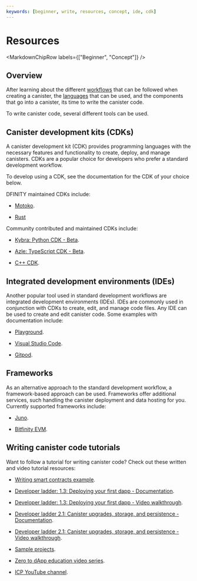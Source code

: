 ```yaml
---
keywords: [beginner, write, resources, concept, ide, cdk]
---
```



# Resources

<MarkdownChipRow labels={["Beginner", "Concept"]} />

## Overview

After learning about the different [workflows](./overview.mdx) that can be followed when creating a <Tooltip text="A smart contract on ICP.">canister</Tooltip>, the [languages](./overview.mdx#choosing-the-programming-language-for-the-backend) that can be used, and the components that go into a canister, its time to write the canister code.

To write canister code, several different tools can be used.

## Canister development kits (CDKs)

A canister development kit (CDK) provides programming languages with the necessary features and functionality to create, deploy, and manage canisters. CDKs are a popular choice for developers who prefer a standard development workflow.

To develop using a CDK, see the documentation for the CDK of your choice below.

DFINITY maintained CDKs include:

- [Motoko](/docs/current/motoko/main/getting-started/motoko-introduction).

- [Rust](/docs/current/developer-docs/backend/rust/)

Community contributed and maintained CDKs include:

- [Kybra: Python CDK - Beta](/docs/current/developer-docs/backend/python/).

- [Azle: TypeScript CDK - Beta](/docs/current/developer-docs/backend/typescript/).

- [C++ CDK](https://docs.icpp.world/).

## Integrated development environments (IDEs)

Another popular tool used in standard development workflows are integrated development environments (IDEs). IDEs are commonly used in conjunction with CDKs to create, edit, and manage code files. Any IDE can be used to create and edit canister code. Some examples with documentation include:

- [Playground](/docs/current/developer-docs/developer-tools/ide/playground).

- [Visual Studio Code](/docs/current/developer-docs/developer-tools/ide/vs-code).

- [Gitpod](/docs/current/developer-docs/developer-tools/ide/gitpod).


## Frameworks

As an alternative approach to the standard development workflow, a framework-based approach can be used. Frameworks offer additional services, such handling the canister deployment and data hosting for you. Currently supported frameworks include:

- [Juno](/docs/current/developer-docs/web-apps/frameworks/juno).

- [Bitfinity EVM](/docs/current/developer-docs/backend/solidity/).

## Writing canister code tutorials

Want to follow a tutorial for writing canister code? Check out these written and video tutorial resources:

- [Writing smart contracts example](/docs/current/developer-docs/getting-started/write-smart-contracts).

- [Developer ladder: 1.3: Deploying your first dapp - Documentation](/docs/current/tutorials/developer-journey/level-1/1.3-first-dapp).

- [Developer ladder: 1.3: Deploying your first dapp - Video walkthrough](https://www.youtube.com/watch?v=oBUpJ4CqmN0).

- [Developer ladder 2.1: Canister upgrades, storage, and persistence - Documentation](/docs/current/tutorials/developer-journey/level-2/2.1-storage-persistence).

- [Developer ladder 2.1: Canister upgrades, storage, and persistence - Video walkthrough](https://www.youtube.com/watch?v=-aXjKSz_oXc).

- [Sample projects](/docs/current/samples/overview).

- [Zero to dApp education video series](https://youtube.com/playlist?list=PLuhDt1vhGcrcRcHvSKmxIgJAh1b3rcR7N&si=sIElj5bAkJeMqDoA).

- [ICP YouTube channel](https://www.youtube.com/dfinity).

